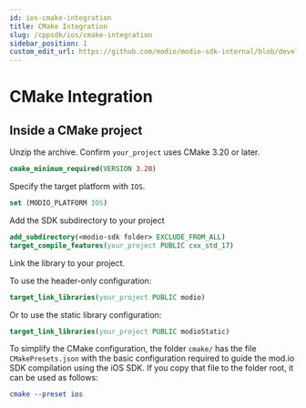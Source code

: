 ```yaml
---
id: ios-cmake-integration
title: CMake Integration
slug: /cppsdk/ios/cmake-integration
sidebar_position: 1
custom_edit_url: https://github.com/modio/modio-sdk-internal/blob/develop/platform/ios/doc/cmake-integration.mdx
---
```


# CMake Integration

## Inside a CMake project

Unzip the archive. Confirm `your_project` uses CMake 3.20 or later.

```cmake
cmake_minimum_required(VERSION 3.20)
```

Specify the target platform with `IOS`.

```cmake
set (MODIO_PLATFORM IOS)
```
Add the SDK subdirectory to your project

```cmake
add_subdirectory(<modio-sdk folder> EXCLUDE_FROM_ALL)
target_compile_features(your_project PUBLIC cxx_std_17)
```

Link the library to your project.

To use the header-only configuration:
```cmake
target_link_libraries(your_project PUBLIC modio)
```
Or to use the static library configuration:
```cmake
target_link_libraries(your_project PUBLIC modioStatic)
```

To simplify the CMake configuration, the folder `cmake/` has the file `CMakePresets.json` with the basic configuration required to guide the mod.io SDK compilation using the iOS SDK. If you copy that file to the folder root, it can be used as follows:

```cmake
cmake --preset ios
```
